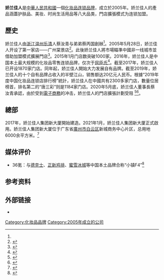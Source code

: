 {{Infobox Company
| company_name = 娇兰佳人
| company_name_en = GIALEN
| foundation = {{CHN}}[[广东省|广东省]][[广州市|广州市]]<br />2005年5月28日
| key_people = [[蔡丙国|蔡丙国]]（董事长{{R|浙江融媒体}}）
| location = {{CHN}}[[广东省|广东省]][[广州市|广州市]][[白云区_(广州市)|白云区]]新城商务中心片区
| products = [[护肤品|护肤品]]、[[彩妆|彩妆]]、[[面膜|面膜]]、身体护理品、[[美发|美发]]护理品、男性护理品、[[化妆|化妆]]工具、[[时尚|时尚]]生活用品等八大品类{{R|浙江融媒体}}
| homepage = {{url|https://www.gialen.com/}}
}}

'''娇兰佳人'''是[[中華人民共和國|中華人民共和國]]一個[[化妆品|化妆品]][[连锁经营|连锁]][[品牌|品牌]]，成立於2005年。娇兰佳人的產品涵蓋护肤品、美妆、时尚生活用品等八大品类{{R|浙江融媒体}}，門店擴張模式为连锁加盟。

==歷史==
娇兰佳人由[[浙江|浙江]][[温州|温州]][[乐清|乐清]]人蔡汝青与弟弟蔡丙国創辦<ref name="浙江融媒体"/>。2005年5月28日，娇兰佳人开设了第一家店——广州棠景店<ref name=pinguan>{{cite web |author1=杨晓峰 |title=娇兰佳人12年开1870家 蔡汝青：年底2400家 |url=http://www.pinguan.com/article/content/10089 |website=品观APP |accessdate=2021-03-15 |date=2017-05-28}}</ref>。此後娇兰佳人將市場瞄準中國非一线城市並借助加盟模式擴展門店<ref name=jm4449887>{{cite news|author1=吴容|title=万店计划受挫，娇兰佳人将精简机构、加速整合|url=https://www.jiemian.com/article/4449887.html|accessdate=2021-03-15|work=界面新闻|date=2020-05-29}}</ref>。2015年1月门店数突破1000家{{R|pinguan}}。2016年，娇兰佳人是中国本土最大规模的化妆品零售连锁品牌，仅次于[[屈臣氏|屈臣氏]]<ref>{{Cite news|url=http://www.nbd.com.cn/articles/2016-08-29/1034579.html|title=香港市场持续疲软 内地门店表现惨淡 卓悦、莎莎业绩不佳|date=2016-08-29|work=每日经济新闻|accessdate=2021-03-15|archive-date=2021-01-26|archive-url=https://web.archive.org/web/20210126021503/http://www.nbd.com.cn/articles/2016-08-29/1034579.html|dead-url=no}}</ref>。截至2017年，娇兰佳人已开设1870家门店{{R|pinguan}}。同年起，娇兰佳人開始大力发展自有品牌。截至2019年，娇兰佳人的十个自有品牌占收入的半壁江山，销售额达20亿元人民币。根據“2019年度中国化妆品连锁店排行榜”統計，娇兰佳人在中國共有2300多家门店，數量位居榜首，排名第二的“唐三彩”则是1184家门店{{R|浙江融媒体}}。2020年5月底，娇兰佳人董事長蔡汝青承認，由於受到[[電子商務|電子商務]]的冲击，娇兰佳人的門店擴張計劃受阻<!-- 仍有可写，但宣传和版权易越界 -->{{R|jm4449887}}<ref>{{cite web |author1=蔡汝青 |title=娇兰佳人2019年“一五一十”战略：5个零售渠道、10个品牌 |url=http://www.chinabeauty.cn/news/14491.html |website=中国美妆网 |publisher=广州妆主会信息科技有限公司 |accessdate=2021-03-15 |archive-date=2020-08-11 |archive-url=https://web.archive.org/web/20200811074304/http://www.chinabeauty.cn/news/14491.html |dead-url=no }}</ref><ref>{{cite web |title=1张图看懂娇兰佳人9大自有品牌 谁5年要卖25亿 |url=http://www.pinguan.com/article/content/8357 |website=品观APP |accessdate=2021-03-15 |date=2016-10-27}}</ref>。

==總部==
2017年，娇兰佳人集团新大厦開始建造。2021年1月，娇兰佳人集团新大厦正式啟用。娇兰佳人集团新大厦位于广东省[[廣州市|廣州市]][[白云区_(广州市)|白云区]]新城商务中心片区，总用地6000余平方米。<ref name="浙江融媒体">{{cite web |author1=温州市全国温州商会总会 |title=新起点 迎未来！温企娇兰佳人集团乔迁典礼举行 |url=https://zj.zjol.com.cn/news.html?id=1605149 |website=浙江新闻 |publisher=浙江日报报业集团 |accessdate=2021-03-15 |date=2021-01-20}}</ref>

==媒体评价==
*36氪：与[[德克士|德克士]]、[[正新鸡排|正新鸡排]]、[[蜜雪冰城|蜜雪冰城]]等中国本土品牌合称“小镇F4”<ref>{{cite news|url=https://www.otcbeta.com/kx/65b83c4afc16ec3b521bb8717dd6733d.html|title=【支付宝：下沉渠道成春季消费增长主力】（36氪）_7x24小时_市商网_otcbeta.com|accessdate=2021-03-15|archive-date=2021-07-02|archive-url=https://web.archive.org/web/20210702123336/https://www.otcbeta.com/kx/65b83c4afc16ec3b521bb8717dd6733d.html|dead-url=no}}</ref>

==参考资料==
{{reflist|30em}}

==外部链接==
* {{Official websites|https://www.gialen.com/}}

[[Category:化妆品品牌|Category:化妆品品牌]]
[[Category:2005年成立的公司|Category:2005年成立的公司]]